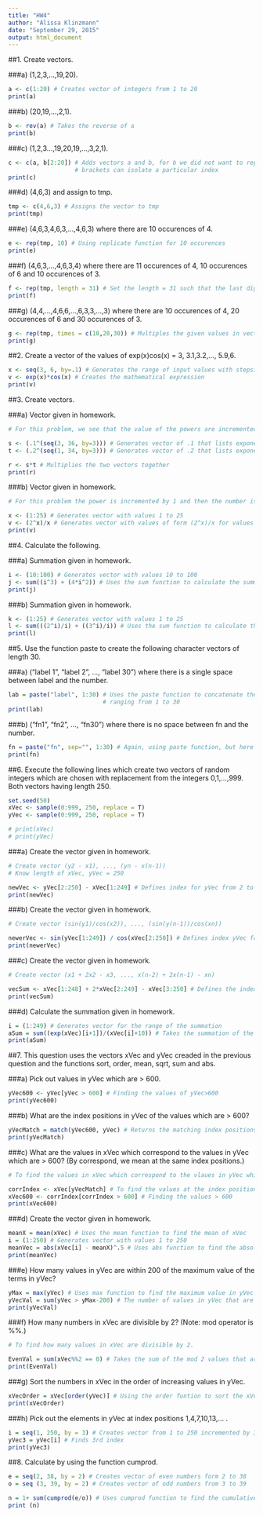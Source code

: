 ```yaml
---
title: "HW4"
author: "Alissa Klinzmann"
date: "September 29, 2015"
output: html_document
---
```



##1. Create vectors.

###a) (1,2,3,...,19,20).
```r

a <- c(1:20) # Creates vector of integers from 1 to 20
print(a)

```

###b) (20,19,...,2,1).
```r
b <- rev(a) # Takes the reverse of a
print(b)

```

###c) (1,2,3...,19,20,19,...,3,2,1).
```r
c <- c(a, b[2:20]) # Adds vectors a and b, for b we did not want to repeat the value "20" so using
                   # brackets can isolate a particular index
print(c)

```

###d) (4,6,3) and assign to tmp.
```r
tmp <- c(4,6,3) # Assigns the vector to tmp
print(tmp)

```

###e) (4,6,3,4,6,3,...,4,6,3) where there are 10 occurences of 4.
```r
e <- rep(tmp, 10) # Using replicate function for 10 occurences
print(e)

```

###f) (4,6,3,...,4,6,3,4) where there are 11 occurences of 4, 10 occurences of 6 and 10 occurences of 3.
```r
f <- rep(tmp, length = 31) # Set the length = 31 such that the last digit in the vector repeated is a 4
print(f)

```

###g) (4,4,...,4,6,6,...,6,3,3,...,3) where there are 10 occurences of 4, 20 occurences of 6 and 30 occurences of 3.
```r
g <- rep(tmp, times = c(10,20,30)) # Multiples the given values in vector by the number defined in                                            "times"
print(g)

```


##2. Create a vector of the values of exp(x)cos(x) = 3, 3.1,3.2,..., 5.9,6.
```r

x <- seq(3, 6, by=.1) # Generates the range of input values with stepsize = 0.1
v <- exp(x)*cos(x) # Creates the mathematical expression 
print(v)

```


##3. Create vectors.

###a) Vector given in homework.
```r
# For this problem, we see that the value of the powers are incremented by 3.

s <- (.1^(seq(3, 36, by=3))) # Generates vector of .1 that lists exponents from 3 to 36 incremented by 3
t <- (.2^(seq(1, 34, by=3))) # Generates vector of .2 that lists exponents from 1 to 24 incremented by 3

r <- s*t # Multiplies the two vectors together
print(r)

```

###b) Vector given in homework.
```r
# For this problem the power is incremented by 1 and then the number is divided by the value of the power.

x <- (1:25) # Generates vector with values 1 to 25
v <- (2^x)/x # Generates vector with values of form (2^x)/x for values of given x
print(v)

```


##4. Calculate the following.

###a) Summation given in homework.
```r
i <- (10:100) # Generates vector with values 10 to 100
j <- sum((i^3) + (4*i^2)) # Uses the sum function to calculate the summation
print(j)

```

###b) Summation given in homework.
```r
k <- (1:25) # Generates vector with values 1 to 25
l <- sum(((2^i)/i) + ((3^i)/i)) # Uses the sum function to calculate the summation
print(l)

```


##5. Use the function paste to create the following character vectors of length 30.

###a) ("label 1", "label 2", ..., "label 30") where there is a single space between label and the number.
```r
lab = paste("label", 1:30) # Uses the paste function to concatenate the string "label" with the vector
                           # ranging from 1 to 30
print(lab)

```

###b) ("fn1", "fn2", ..., "fn30") where there is no space between fn and the number.
```r
fn = paste("fn", sep="", 1:30) # Again, using paste function, but here define sep="" to ensure there is                                 # no space between the fn and the number
print(fn)

```


##6. Execute the following lines which create two vectors of random integers which are chosen with replacement from the integers 0,1,...,999. Both vectors having length 250.

```r
set.seed(50)
xVec <- sample(0:999, 250, replace = T)
yVec <- sample(0:999, 250, replace = T)

# print(xVec)
# print(yVec)

```

###a) Create the vector given in homework.
```r
# Create vector (y2 - x1), ..., (yn - x(n-1))
# Know length of xVec, yVec = 250

newVec <- yVec[2:250] - xVec[1:249] # Defines index for yVec from 2 to 250, and xVec from 1 to 249                                           # and subtracts the two vectors, now with newVec of length 249
print(newVec)

```

###b) Create the vector given in homework.
```r
# Create vector (sin(y1)/cos(x2)), ..., (sin(y(n-1))/cos(xn))

newerVec <- sin(yVec[1:249]) / cos(xVec[2:250]) # Defines index yVec from 1 to 249, xVec from 2 to 250
print(newerVec)

```

###c) Create the vector given in homework.
```r
# Create vector (x1 + 2x2 - x3, ..., x(n-2) + 2x(n-1) - xn)

vecSum <- xVec[1:248] + 2*xVec[2:249] - xVec[3:250] # Defines the index range accordingingly
print(vecSum)

```

###d) Calculate the summation given in homework.
```r
i = (1:249) # Generates vector for the range of the summation
aSum = sum((exp(xVec)[i+1])/(xVec[i]+10)) # Takes the summation of the given function
print(aSum)

```


##7. This question uses the vectors xVec and yVec creaded in the previous question and the functions sort, order, mean, sqrt, sum and abs.

###a) Pick out values in yVec which are > 600.
```r
yVec600 <- yVec[yVec > 600] # Finding the values of yVec>600
print(yVec600)

```

###b) What are the index positions in yVec of the values which are > 600?
```r
yVecMatch = match(yVec600, yVec) # Returns the matching index positions for the values > 600 in yVec
print(yVecMatch)

```

###c) What are the values in xVec which correspond to the values in yVec which are > 600? (By correspond, we mean at the same index positions.)
```r
# To find the values in xVec which correspond to the vlaues in yVec which are > 600.

corrIndex <- xVec[yVecMatch] # To find the values at the index position in xVec that correspond to yVec
xVec600 <- corrIndex[corrIndex > 600] # Finding the values > 600
print(xVec600)

```

###d) Create the vector given in homework.
```r
meanX = mean(xVec) # Uses the mean function to find the mean of xVec
i = (1:250) # Generates vector with values 1 to 250
meanVec = abs(xVec[i] - meanX)^.5 # Uses abs function to find the absolute value and raise to .5 power
print(meanVec)

```

###e) How many values in yVec are within 200 of the maximum value of the terms in yVec?
```r
yMax = max(yVec) # Uses max function to find the maximum value in yVec
yVecVal = sum(yVec > yMax-200) # The number of values in yVec that are within 200 of the max value of                                   # yVec
print(yVecVal)

```

###f) How many numbers in xVec are divisible by 2? (Note: mod operator is %%.)
```r
# To find how many values in xVec are divisible by 2.

EvenVal = sum(xVec%%2 == 0) # Takes the sum of the mod 2 values that are equal to zero (all the even numbers)
print(EvenVal)

```

###g) Sort the numbers in xVec in the order of increasing values in yVec.
```r
xVecOrder = xVec[order(yVec)] # Using the order funtion to sort the xVec in the order of increasing                                    # values of yVect
print(xVecOrder)

```

###h) Pick out the elements in yVec at index positions 1,4,7,10,13,... . 
```r
i = seq(1, 250, by = 3) # Creates vector from 1 to 250 incremented by 3
yVec3 = yVec[i] # Finds 3rd index
print(yVec3)

```

##8. Calculate by using the function cumprod.

```r
e = seq(2, 38, by = 2) # Creates vector of even numbers form 2 to 38
o = seq (3, 39, by = 2) # Creates vector of odd numbers from 3 to 39

n = 1+ sum(cumprod(e/o)) # Uses cumprod function to find the cumulative product of even numbers divided                           # by odd numbers
print (n)

```
